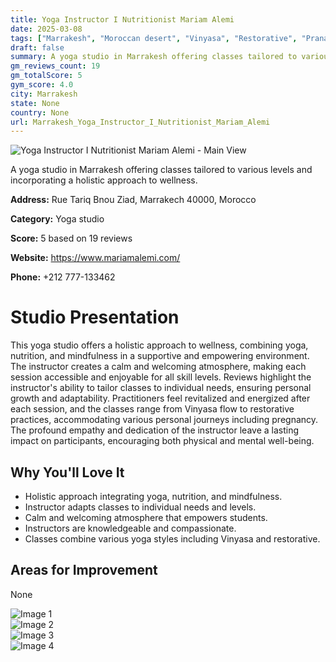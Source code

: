```yaml
---
title: Yoga Instructor I Nutritionist Mariam Alemi
date: 2025-03-08
tags: ["Marrakesh", "Moroccan desert", "Vinyasa", "Restorative", "Pranayama", "holistic atmosphere", "personalized instruction", "Marrakesh"]  
draft: false
summary: A yoga studio in Marrakesh offering classes tailored to various levels and incorporating a holistic approach to wellness.
gm_reviews_count: 19
gm_totalScore: 5
gym_score: 4.0
city: Marrakesh
state: None
country: None
url: Marrakesh_Yoga_Instructor_I_Nutritionist_Mariam_Alemi
---
```


<div className="aspect-[16/9] relative my-8">
  <img 
    src="https://lh5.googleusercontent.com/p/AF1QipNwMyOvPCGNUgHhF8l6xdeCpYY73aHAcg3QcJsr=w1920-h1080-k-no"
    alt="Yoga Instructor I Nutritionist Mariam Alemi - Main View"
    className="object-cover absolute inset-0 w-full h-full rounded-lg"
  />
</div>

A yoga studio in Marrakesh offering classes tailored to various levels and incorporating a holistic approach to wellness.

**Address:** Rue Tariq Bnou Ziad, Marrakech 40000, Morocco

**Category:** Yoga studio

**Score:** 5 based on 19 reviews

**Website:** https://www.mariamalemi.com/

**Phone:** +212 777-133462

# Studio Presentation

This yoga studio offers a holistic approach to wellness, combining yoga, nutrition, and mindfulness in a supportive and empowering environment. The instructor creates a calm and welcoming atmosphere, making each session accessible and enjoyable for all skill levels. Reviews highlight the instructor's ability to tailor classes to individual needs, ensuring personal growth and adaptability. Practitioners feel revitalized and energized after each session, and the classes range from Vinyasa flow to restorative practices, accommodating various personal journeys including pregnancy. The profound empathy and dedication of the instructor leave a lasting impact on participants, encouraging both physical and mental well-being.



## Why You'll Love It

- Holistic approach integrating yoga, nutrition, and mindfulness.
- Instructor adapts classes to individual needs and levels.
- Calm and welcoming atmosphere that empowers students.
- Instructors are knowledgeable and compassionate.
- Classes combine various yoga styles including Vinyasa and restorative.

## Areas for Improvement

None

<div className="grid grid-cols-1 xl:grid-cols-2 gap-4 my-8">
<div className="aspect-[4/3] relative"><img src="https://lh5.googleusercontent.com/p/AF1QipOjzkchqthYxFB_2diI38_gsqhKLgasPgYMgpX2=w1920-h1080-k-no" alt="Image 1" className="object-cover absolute inset-0 w-full h-full rounded-lg" /></div>
<div className="aspect-[4/3] relative"><img src="https://lh5.googleusercontent.com/p/AF1QipO213hpa9tMS_ZqA0sB2IU4pX7Y5uyxrESgtEia=w1920-h1080-k-no" alt="Image 2" className="object-cover absolute inset-0 w-full h-full rounded-lg" /></div>
<div className="aspect-[4/3] relative"><img src="https://lh5.googleusercontent.com/p/AF1QipOAYnbapIExLwq7kxoJ2Lj5rQb6EZ7bJyRNh6be=w1920-h1080-k-no" alt="Image 3" className="object-cover absolute inset-0 w-full h-full rounded-lg" /></div>
<div className="aspect-[4/3] relative"><img src="https://lh5.googleusercontent.com/p/AF1QipOHRh8veDK-4Lpm_G-6PCr64OXCYqqnvLliVPPD=w1920-h1080-k-no" alt="Image 4" className="object-cover absolute inset-0 w-full h-full rounded-lg" /></div>
</div>